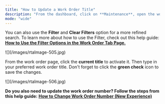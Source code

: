 ```yaml
---
title: "How to Update a Work Order Title"
description: "From the dashboard, click on **Maintenance**, open the work order by either **searching and/or clicking the specific order number**."
mode: "wide"
---
```


You can also use the **Filter** and **Clear Filters** option for a more refined search. To learn more about how to use the Filter, check out this help guide: [**How to Use the Filter Options in the Work Order Tab Page.**](/s/topic/0TO5e000000h9wqGAA/How-to-Use-the-Filter-Options-in-the-Work-Order-Tab-Page)

<Frame>
  ![](/images/rtaImage-505.jpg)
</Frame>

From the work order page, click the **current title** to activate it. Then type in your preferred work order title. Don't forget to click the **green check** icon to save the changes.

<Frame>
  ![](/images/rtaImage-506.jpg)
</Frame>

**Do you also need to update the work order number? Follow the steps from this help guide:** [**How to Change Work Order Number (New Experience)**](/s/topic/0TO5e000000h9wqGAA/How-to-Change-a-Work-Order-Number-New-Experience)
